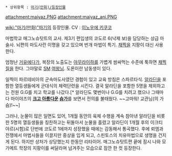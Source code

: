  * 상위항목 : [[마기(만화)/등장인물]]

attachment:maiyaz.PNG attachment:maiyaz_ani.PNG

[[wiki:"마기(만화)"마기]]의 등장인물. CV : [[이노우에 키쿠코]]

마법학교 매그노슈탓트의 교사. 제3기 편입생의 코도르 6(낙제 보)을 담당하는 상급 마술사. 뇌편의 마도사란 이명을 갖고 있으며 번개 마법이 특기. [[채찍]]을 지팡이 대신 사용한다. 

엄청난 [[거유]]에다가, 복장의 노출도는 [[야무라이하]]를 가볍게 쌈싸먹는 수준에 툭하면 [[채찍질]]을 한다. 그야말로 [[SM]] [[여왕님]]. 도론이란 남동생이 있다.

일찍이 파르테비아의 군속마도사였던 경험이 있고 교육 방침은 스파르타식. [[알라딘]]을 포함한 열등생들에게 군대식의 체력단련을 시킨다. 결국 알라딘을 포함한 5명을 제외하고는 전원 G.G를 치고 학교를 나갔다.[* 알라딘도 몇번이나 G.G를 치려고 했으나 그때마다 마이야즈의 '''[[크고 아름다운]] [[슴가]]'''를 보면서 전의를 불태웠다. ~~고마워! 교관님(의 가슴)!~~]

그러나, 눈물이 많은 일면도 있어, 1개월 동안의 육체 수행을 계속 참아낸 알라딘을 비롯한 5명의 열등생들을 칭찬하고는 뒤돌아서 눈물을 흘렸고 알라딘이 1개월 후의 이크티야르(시험)로 단번에 코도르 1에까지 성장했을 때에는 감동해서 통곡했다.
후에 뢰엠과 전쟁에서 마법사들을 이끌지만 중상을 입게 되고, 스핀토스의 치유마법으로 생명을 건지게 된다. 하지만 상처가 상당했는지 한동안 리타이어. 매그노슈탓트편 끝에 잠시 나와 모가메트 학장의 지팡이를 써달라며 넘겨주는 모습으로 잠깐 한 컷 등장한다.
